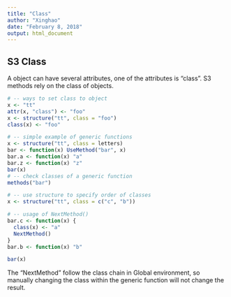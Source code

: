 ```yaml
---
title: "Class"
author: "Xinghao"
date: "February 8, 2018"
output: html_document
---
```


## S3 Class

A object can have several attributes, one of the attributes is "class". S3 methods 
rely on the class of objects.

```r
# -- ways to set class to object
x <- "tt"
attr(x, "class") <- "foo"
x <- structure("tt", class = "foo")
class(x) <- "foo"

# -- simple example of generic functions
x <- structure("tt", class = letters)
bar <- function(x) UseMethod("bar", x)
bar.a <- function(x) "a"
bar.z <- function(x) "z"
bar(x)
# -- check classes of a generic function
methods("bar")

```


```r
# -- use structure to specify order of classes
x <- structure("tt", class = c("c", "b"))

# -- usage of NextMethod()
bar.c <- function(x) {
  class(x) <- "a"
  NextMethod()
} 
bar.b <- function(x) "b"

bar(x)
```

The "NextMethod" follow the class chain in Global environment, so manually changing 
the class within the generic function will not change the result.







